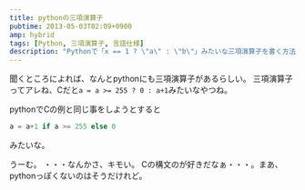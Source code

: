 ```yaml
---
title: pythonの三項演算子
pubtime: 2013-05-03T02:09+0900
amp: hybrid
tags: [Python, 三項演算子, 言語仕様]
description: "Pythonで「x == 1 ? \"a\" : \"b\"」みたいな三項演算子を書く方法です。"
---
```


聞くところによれば、なんとpythonにも三項演算子があるらしい。
三項演算子ってアレね、Cだと`a = a >= 255 ? 0 : a+1`みたいなやつね。

pythonでCの例と同じ事をしようとすると
``` python
a = a+1 if a >= 255 else 0
```
みたいな。

うーむ。 ・・・なんかさ、キモい。
Cの構文のが好きだなぁ・・・。まあ、pythonっぽくないのはそうだけれど。
